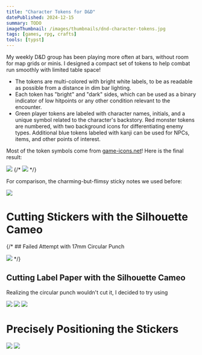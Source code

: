 ```yaml
---
title: "Character Tokens for D&D"
datePublished: 2024-12-15
summary: TODO
imageThumbnail: /images/thumbnails/dnd-character-tokens.jpg
tags: [games, rpg, crafts]
tools: [typst]
---
```


My weekly D&D group has been playing more often at bars, without room for map grids or minis.  I designed a compact set of tokens to help combat run smoothly with limited table space!

* The tokens are multi-colored with bright white labels, to be as readable as possible from a distance in dim bar lighting.
* Each token has "bright" and "dark" sides, which can be used as a binary indicator of low hitpoints or any other condition relevant to the encounter.
* Green player tokens are labeled with character names, initials, and a unique symbol related to the character's backstory.  Red monster tokens are numbered, with two background icons for differentiating enemy types.  Additional blue tokens labeled with kanji can be used for NPCs, items, and other points of interest.

Most of the token symbols come from [game-icons.net](http://game-icons.net)!  Here is the final result:

![](./dnd-character-tokens/tokens-closeup-1.png)
{/* ![](./dnd-character-tokens/tokens-closeup-4.png) */}

For comparison, the charming-but-flimsy sticky notes we used before:

![](./dnd-character-tokens/crocodiles.png)

# Cutting Stickers with the Silhouette Cameo



{/* ## Failed Attempt with 17mm Circular Punch

![](./dnd-character-tokens/assembly-failed-circle-cutter.png) */}

## Cutting Label Paper with the Silhouette Cameo

Realizing the circular punch wouldn't cut it, I decided to try using 

![](./dnd-character-tokens/tokens_cameo-cut-template.svg)
![](./dnd-character-tokens/assembly-cameo-1.png)
![](./dnd-character-tokens/label-closeup-3.png)

# Precisely Positioning the Stickers

![](./dnd-character-tokens/assembly-tweezers-3a.png)
![](./dnd-character-tokens/tokens-result-1.png)